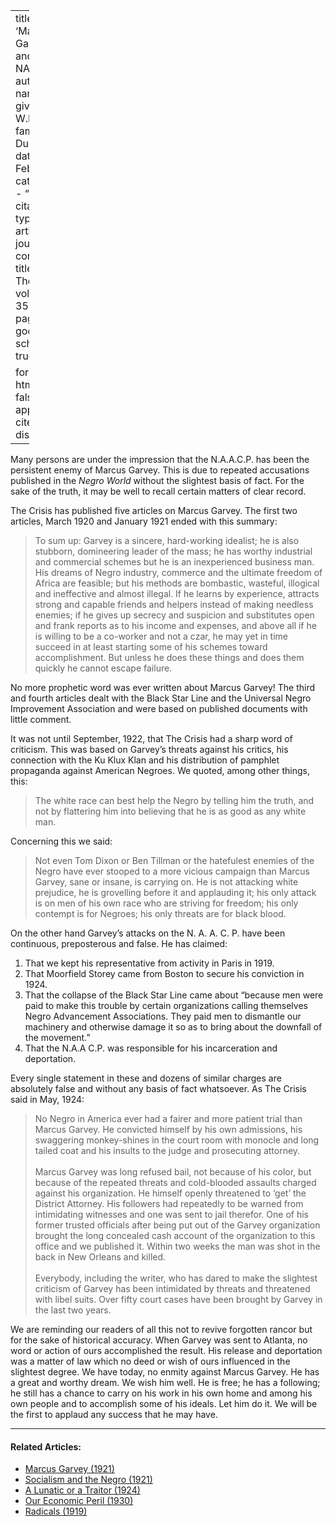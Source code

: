 
---
title: 'Marcus Garvey and the NAACP'
author:
  - name:
      given: W.E.B.
      family: Du Bois
date: Feb. 1928
categories: 
  - ""
citation: 
  type: article-journal
  container-title: The Crisis
  volume: 35
  issue: 2
  page: 51
google-scholar: true

format:
  html:
    toc: false
    appendix-cite-as: display
---



Many persons are under the impression that the N.A.A.C.P. has been the persistent enemy of Marcus Garvey. This is due to repeated accusations published in the *Negro World* without the slightest basis of fact. For the sake of the truth, it may be well to recall certain matters of clear record.

The Crisis has published five articles on Marcus Garvey. The first two articles, March 1920 and January 1921 ended with this summary:

> To sum up: Garvey is a sincere, hard-working idealist; he is also stubborn, domineering leader of the mass; he has worthy industrial and commercial schemes but he is an inexperienced business man. His dreams of Negro industry, commerce and the ultimate freedom of Africa are feasible; but his methods are bombastic, wasteful, illogical and ineffective and almost illegal. If he learns by experience, attracts strong and capable friends and helpers instead of making needless enemies; if he gives up secrecy and suspicion and substitutes open and frank reports as to his income and expenses, and above all if he is willing to be a co-worker and not a czar, he may yet in time succeed in at least starting some of his schemes toward accomplishment. But unless he does these things and does them quickly he cannot escape failure.

No more prophetic word was ever written about Marcus Garvey! The third and fourth articles dealt with the Black Star Line and the Universal Negro Improvement Association and were based on published documents with little comment.

It was not until September, 1922, that The Crisis had a sharp word of criticism. This was based on Garvey's threats against his critics, his connection with the Ku Klux Klan and his distribution of pamphlet propaganda against American Negroes. We quoted, among other things, this:

> The white race can best help the Negro by telling him the truth, and not by flattering him into believing that he is as good as any white man.

Concerning this we said:

> Not even Tom Dixon or Ben Tillman or the hatefulest enemies of the Negro have ever stooped to a more vicious campaign than Marcus Garvey, sane or insane, is carrying on. He is not attacking white prejudice, he is grovelling before it and applauding it; his only attack is on men of his own race who are striving for freedom; his only contempt is for Negroes; his only threats are for black blood.

On the other hand Garvey's attacks on the N. A. A. C. P. have been continuous, preposterous and false. He has claimed:

1. That we kept his representative from activity in Paris in 1919.
2. That Moorfield Storey came from Boston to secure his conviction in 1924.
3. That the collapse of the Black Star Line came about "because men were paid to make this trouble by certain organizations calling themselves Negro Advancement Associations. They paid men to dismantle our machinery and otherwise damage it so as to bring about the downfall of the movement."
4. That the N.A.A C.P. was responsible for his incarceration and deportation.

Every single statement in these and dozens of similar charges are absolutely false and without any basis of fact whatsoever. As The Crisis said in May, 1924:

> No Negro in America ever had a fairer and more patient trial than Marcus Garvey. He convicted himself by his own admissions, his swaggering monkey-shines in the court room with monocle and long tailed coat and his insults to the judge and prosecuting attorney.    
> &nbsp;    
> Marcus Garvey was long refused bail, not because of his color, but because of the repeated threats and cold-blooded assaults charged against his organization. He himself openly threatened to 'get' the District Attorney. His followers had repeatedly to be warned from intimidating witnesses and one was sent to jail therefor. One of his former trusted officials after being put out of the Garvey organization brought the long concealed cash account of the organization to this office and we published it. Within two weeks the man was shot in the back in New Orleans and killed.    
> &nbsp;    
> Everybody, including the writer, who has dared to make the slightest criticism of Garvey has been intimidated by threats and threatened with libel suits. Over fifty court cases have been brought by Garvey in the last two years.

We are reminding our readers of all this not to revive forgotten rancor but for the sake of historical accuracy. When Garvey was sent to Atlanta, no word or action of ours accomplished the result. His release and deportation was a matter of law which no deed or wish of ours influenced in the slightest degree. We have today, no enmity against Marcus Garvey. He has a great and worthy dream. We wish him well. He is free; he has a following; he still has a chance to carry on his work in his own home and among his own people and to accomplish some of his ideals. Let him do it. We will be the first to applaud any success that he may have.

<!-- Similar articles start here -->

<hr>
#### Related Articles:

* [Marcus Garvey (1921)](/Volumes/21/03/marcus_garvey.html)
* [Socialism and the Negro (1921)](/Volumes/22/06/socialism_and_the_negro.html)
* [A Lunatic or a Traitor (1924)](/Volumes/28/01/lunatic_or_a_traitor.html)
* [Our Economic Peril (1930)](/Volumes/37/03/our_economic_peril.html)
* [Radicals (1919)](/Volumes/19/02/radicals.html)

<!-- Similar articles end here -->